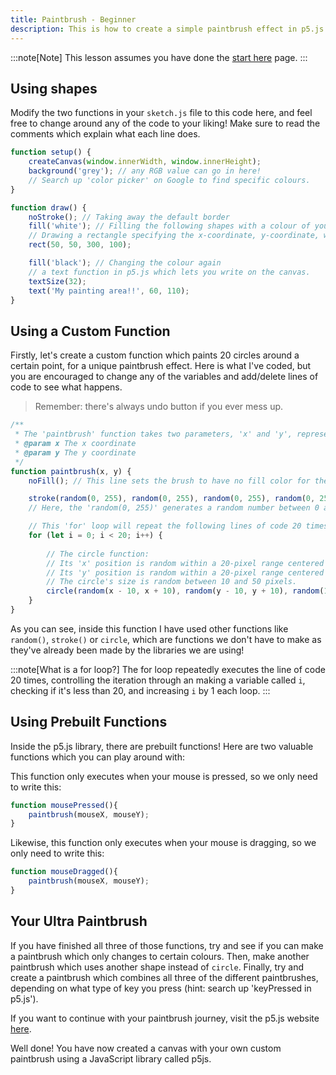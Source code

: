 ```yaml
---
title: Paintbrush - Beginner
description: This is how to create a simple paintbrush effect in p5.js.
---
```



:::note[Note]
This lesson assumes you have done the [start here](/guides/javascript/creative-coding/start-here/) page.
:::

## Using shapes

Modify the two functions in your `sketch.js` file to this code here, and feel free to change around any of the code to your liking! Make sure to read the comments which explain what each line does.

```js
function setup() {
    createCanvas(window.innerWidth, window.innerHeight);
    background('grey'); // any RGB value can go in here!
    // Search up 'color picker' on Google to find specific colours.
}

function draw() {
    noStroke(); // Taking away the default border
    fill('white'); // Filling the following shapes with a colour of your choice
    // Drawing a rectangle specifying the x-coordinate, y-coordinate, width and height
    rect(50, 50, 300, 100);

    fill('black'); // Changing the colour again
    // a text function in p5.js which lets you write on the canvas.
    textSize(32);
    text('My painting area!!', 60, 110);
}
```

## Using a Custom Function

Firstly, let's create a custom function which paints 20 circles around a certain point, for a unique paintbrush effect.
Here is what I've coded, but you are encouraged to change any of the variables and add/delete lines of code to see what happens.

> Remember: there's always undo button if you ever mess up.

```js
/**
 * The 'paintbrush' function takes two parameters, 'x' and 'y', representing the center of the brush.
 * @param x The x coordinate
 * @param y The y coordinate
 */
function paintbrush(x, y) {
    noFill(); // This line sets the brush to have no fill color for the shapes.

    stroke(random(0, 255), random(0, 255), random(0, 255), random(0, 255));
    // Here, the 'random(0, 255)' generates a random number between 0 and 255 for each component (R, G, B, A) of the color.

    // This 'for' loop will repeat the following lines of code 20 times.
    for (let i = 0; i < 20; i++) {
        
        // The circle function:
        // Its 'x' position is random within a 20-pixel range centered on 'x'.
        // Its 'y' position is random within a 20-pixel range centered on 'y'.
        // The circle's size is random between 10 and 50 pixels.
        circle(random(x - 10, x + 10), random(y - 10, y + 10), random(10, 50));
    }
}
```

As you can see, inside this function I have used other functions like `random()`, `stroke()` or `circle`, which are functions we don't have to make as they've already been made by the libraries we are using!

:::note[What is a for loop?]
The for loop repeatedly executes the line of code 20 times, controlling the iteration through an making a variable called `i`, checking if it's less than 20, and increasing `i` by 1 each loop.
:::

## Using Prebuilt Functions
Inside the p5.js library, there are prebuilt functions! Here are two valuable functions which you can play around with:

<Tabs>
<TabItem label="mousePressed">

This function only executes when your mouse is pressed, so we only need to write this:
```js
function mousePressed(){
    paintbrush(mouseX, mouseY);
}
```

</TabItem>
<TabItem label="mouseDragged">

Likewise, this function only executes when your mouse is dragging, so we only need to write this:
```js
function mouseDragged(){
    paintbrush(mouseX, mouseY);
}
```
</TabItem>
</Tabs>

## Your Ultra Paintbrush

If you have finished all three of those functions, try and see if you can make a paintbrush which only changes to certain colours. Then, make another paintbrush which uses another shape instead of `circle`. 
Finally, try and create a paintbrush which combines all three of the different paintbrushes, depending on what type of key you press (hint: search up 'keyPressed in p5.js').

If you want to continue with your paintbrush journey, visit the p5.js website [here](https://p5js.org/reference/#/p5/).

Well done! You have now created a canvas with your own custom paintbrush using a JavaScript library called p5js.
